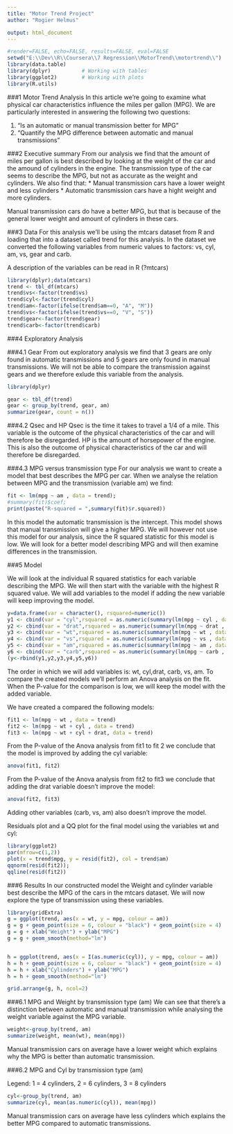 ```yaml
---
title: "Motor Trend Project"
author: "Rogier Helmus"

output: html_document
---
```

```r
#render=FALSE, echo=FALSE, results=FALSE, eval=FALSE
setwd("E:\\Dev\\R\\Coursera\\7 Regression\\MotorTrend\\motortrend\\")
library(data.table)
library(dplyr)          # Working with tables
library(ggplot2)        # Working with plots
library(R.utils)

```


###1 Motor Trend Analysis
In this article we're going to examine what physical car characteristics influence the miles per gallon (MPG). We are particularly interested in answering the following two questions:

1. "Is an automatic or manual transmission better for MPG"
2. "Quantify the MPG difference between automatic and manual transmissions"

###2 Executive summary
From our analysis we find that the amount of miles per gallon is best described by looking at the weight of the car and the amound of cylinders in the engine. The transmission type of the car seems to describe the MPG, but not as accurate as the weight and cylinders. We also find that:
* Manual transmission cars have a lower weight and less cylinders
* Automatic transmission cars have a hight weight and more cylinders.

Manual transmission cars do have a better MPG, but that is because of the general lower weight and amount of cylinders in these cars.


###3 Data
For this analysis we'll be using the mtcars dataset from R and loading that into a dataset called trend for this analysis. In the dataset we converted the following variables from numeric values to factors: vs, cyl, am, vs, gear and carb. 

A description of the variables can be read in R (?mtcars)

```r
library(dplyr);data(mtcars)
trend <- tbl_df(mtcars)
trend$vs<-factor(trend$vs)
trend$cyl<-factor(trend$cyl)
trend$am<-factor(ifelse(trend$am==0, "A", "M"))
trend$vs<-factor(ifelse(trend$vs==0, "V", "S"))
trend$gear<-factor(trend$gear)
trend$carb<-factor(trend$carb)
```

###4 Exploratory Analysis

###4.1 Gear
From out exploratory analysis we find that 3 gears are only found in automatic transmissions and 5 gears are only found in manual transmissions. We will not be able to compare the transmission against gears and we therefore exlude this variable from the analysis.
```r
library(dplyr)
```

```r
gear <- tbl_df(trend)
gear <- group_by(trend, gear, am) 
summarize(gear, count = n())
```

###4.2 Qsec and HP
Qsec is the time it takes to travel a 1/4 of a mile. This variable is the outcome of the physical characteristics of the car and will therefore be disregarded. HP is the amount of horsepower of the engine. This is also the outcome of physical characteristics of the car and will therefore be disregarded. 

###4.3 MPG versus transmission type
For our analysis we want to create a model that best describes the MPG per car. When we analyse the relation between MPG and the transmission (variable am) we find:

```r
fit <- lm(mpg ~ am , data = trend); 
#summary(fit)$coef;
print(paste("R-squared = ",summary(fit)$r.squared))
```

In this model the automatic transmission is the intercept. This model shows that manual transmission will give a higher MPG. We will however not use this model for our analysis, since the R squared statistic for this model is low. We will look for a better model describing MPG and will then examine differences in the transmission.

###5 Model

We will look at the individual R squared statistics for each variable describing the MPG. We will then start with the variable with the highest R squared value. We will add variables to the model if adding the new variable will keep improving the model.

```r
y=data.frame(var = character(), rsquared=numeric())
y1 <- cbind(var = "cyl",rsquared = as.numeric(summary(lm(mpg ~ cyl , data = trend))$r.squared))
y2 <- cbind(var = "drat",rsquared = as.numeric(summary(lm(mpg ~ drat , data = trend))$r.squared))
y3 <- cbind(var = "wt",rsquared = as.numeric(summary(lm(mpg ~ wt , data = trend))$r.squared))
y4 <- cbind(var = "vs",rsquared = as.numeric(summary(lm(mpg ~ vs , data = trend))$r.squared))
y5 <- cbind(var = "am",rsquared = as.numeric(summary(lm(mpg ~ am , data = trend))$r.squared))
y6 <- cbind(var = "carb",rsquared = as.numeric(summary(lm(mpg ~ carb , data = trend))$r.squared))
(y<-rbind(y1,y2,y3,y4,y5,y6))
```

The order in which we will add variables is: wt, cyl,drat, carb, vs, am. To compare the created models we'll perform an Anova analysis on the fit. When the P-value for the comparison is low, we will keep the model with the added variable. 

We have created a compared the following models:
```r
fit1 <- lm(mpg ~ wt , data = trend)
fit2 <- lm(mpg ~ wt + cyl , data = trend) 
fit3 <- lm(mpg ~ wt + cyl + drat, data = trend)
```

From the P-value of the Anova analysis from fit1 to fit 2 we conclude that the model is improved by adding the cyl variable: 
```r
anova(fit1, fit2)
```

From the P-value of the Anova analysis from fit2 to fit3 we conclude that adding the drat variable doesn't improve the model:
```r
anova(fit2, fit3)
```

Adding other variables (carb, vs, am) also doesn't improve the model.

Residuals plot and a QQ plot for the final model using the variables wt and cyl:
```r
library(ggplot2)
par(mfrow=c(1,2))
plot(x = trend$mpg, y = resid(fit2), col = trend$am) 
qqnorm(resid(fit2)); 
qqline(resid(fit2))
```


###6 Results
In our constructed model the Weight and cylinder variable best describe the MPG of the cars in the mtcars dataset. We will now explore the type of transmission using these variables.

```r
library(gridExtra)
g = ggplot(trend, aes(x = wt, y = mpg, colour = am))
g = g + geom_point(size = 6, colour = "black") + geom_point(size = 4)
g = g + xlab("Weight") + ylab("MPG")
g = g + geom_smooth(method="lm")


h = ggplot(trend, aes(x = I(as.numeric(cyl)), y = mpg, colour = am))
h = h + geom_point(size = 6, colour = "black") + geom_point(size = 4)
h = h + xlab("Cylinders") + ylab("MPG")
h = h + geom_smooth(method="lm")

grid.arrange(g, h, ncol=2)
```

###6.1 MPG and Weight by transmission type (am)
We can see that there's a distinction between automatic and manual transmission while analysing the weight variable against the MPG variable. 

```r
weight<-group_by(trend, am)
summarize(weight, mean(wt), mean(mpg))
```

Manual transmission cars on average have a lower weight which explains why the MPG is better than automatic transmission.

###6.2 MPG and Cyl by transmission type (am)
  
Legend: 1 = 4 cylinders, 2 = 6 cylinders, 3 = 8 cylinders  

```r
cyl<-group_by(trend, am)
summarize(cyl, mean(as.numeric(cyl)), mean(mpg))
```

Manual transmission cars on average have less cylinders which explains the better MPG compared to automatic transmissions.







